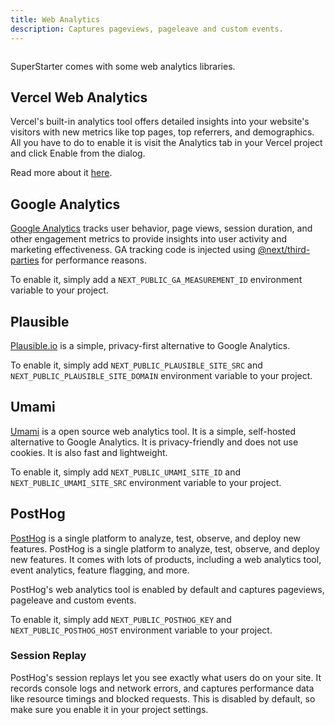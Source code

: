 ```yaml
---
title: Web Analytics
description: Captures pageviews, pageleave and custom events.
---
```


<Frame>
  <img src="/images/web-analytics.png" alt="" />
</Frame>

SuperStarter comes with some web analytics libraries.

## Vercel Web Analytics

Vercel's built-in analytics tool offers detailed insights into your website's visitors with new metrics like top pages, top referrers, and demographics. All you have to do to enable it is visit the Analytics tab in your Vercel project and click Enable from the dialog.

Read more about it [here](https://vercel.com/docs/analytics/quickstart).

## Google Analytics

[Google Analytics](https://analytics.google.com/) tracks user behavior, page views, session duration, and other engagement metrics to provide insights into user activity and marketing effectiveness. GA tracking code is injected using [@next/third-parties](https://nextjs.org/docs/app/building-your-application/optimizing/third-party-libraries#google-analytics) for performance reasons.

To enable it, simply add a `NEXT_PUBLIC_GA_MEASUREMENT_ID` environment variable to your project.

## Plausible

[Plausible.io](https://plausible.io/) is a simple, privacy-first alternative to Google Analytics.

To enable it, simply add `NEXT_PUBLIC_PLAUSIBLE_SITE_SRC` and `NEXT_PUBLIC_PLAUSIBLE_SITE_DOMAIN` environment variable to your project.

## Umami

[Umami](https://umami.is/) is a open source web analytics tool. It is a simple, self-hosted alternative to Google Analytics. It is privacy-friendly and does not use cookies. It is also fast and lightweight.

To enable it, simply add `NEXT_PUBLIC_UMAMI_SITE_ID` and `NEXT_PUBLIC_UMAMI_SITE_SRC` environment variable to your project.

## PostHog

[PostHog](https://posthog.com/) is a single platform to analyze, test, observe, and deploy new features. PostHog is a single platform to analyze, test, observe, and deploy new features. It comes with lots of products, including a web analytics tool, event analytics, feature flagging, and more.

PostHog's web analytics tool is enabled by default and captures pageviews, pageleave and custom events.

To enable it, simply add `NEXT_PUBLIC_POSTHOG_KEY` and `NEXT_PUBLIC_POSTHOG_HOST` environment variable to your project.

### Session Replay

PostHog's session replays let you see exactly what users do on your site. It records console logs and network errors, and captures performance data like resource timings and blocked requests. This is disabled by default, so make sure you enable it in your project settings.
